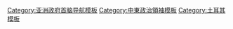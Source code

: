 {{Navbox
| name      = 土耳其總理
| title     = [[土耳其总理列表|土耳其總理]]
| state = {{{state|collapsed}}}
| image = [[Image:Flag of Turkey.svg|100px|border|土耳其國旗]]
| listclass = hlist

| group1 = [[土耳其大国民议会|大國民議會]]<br>臨時政府<br />{{nobold|{{small|(1920–1923)}}}}
| list1  = [[穆斯塔法·凯末尔·阿塔图尔克]]{{to}}[[費夫齊·恰克馬克]]{{to}}[[拉乌夫·奥尔贝]]{{to}}[[阿里·费特希·奥克亚尔]] 
| group2 = [[土耳其共和國]]<br />{{nobold|{{small|(1923–2018)}}}}
| list2  = [[伊斯麦特·伊诺努|伊诺努]]{{to}}[[阿里·费特希·奥克亚尔|奥克亚尔]]{{to}}[[伊斯麦特·伊诺努|伊诺努]]{{to}}[[杰拉勒·拜亚尔|拜亚尔]]{{to}}[[雷菲克·赛达姆|赛达姆]]{{to}}''[[阿赫迈特·菲克里·托泽尔]]<small>（代）</small>''{{to}}[[苏克鲁·萨拉吉奥卢|萨拉吉奥卢]]{{to}}[[雷杰普·佩克尔|佩克尔]]{{to}}[[哈桑·萨卡|萨卡]]{{to}}[[塞姆斯丁·居纳尔塔伊|居纳尔塔伊]]{{to}}[[阿德南·曼德列斯|曼德列斯]]{{to}}[[杰马勒·古尔塞勒|古尔塞勒]]{{to}}''[[法赫尔丁·厄兹迪莱克]]<small>（代）</small>''{{to}}[[伊斯麦特·伊诺努|伊诺努]]{{to}}[[苏阿特·于尔居普吕|于尔居普吕]]{{to}}[[苏莱曼·德米雷尔|德米雷尔]]{{to}}[[尼哈特·埃里姆|埃里姆]]{{to}}[[费里特·梅伦|梅伦]]{{to}}[[纳伊姆·塔留|塔留]]{{to}}[[比伦特·埃杰维特|埃杰维特]]{{to}}[[萨迪·伊尔马克|伊尔马克]]{{to}}[[苏莱曼·德米雷尔|德米雷尔]]{{to}}[[比伦特·埃杰维特|埃杰维特]]{{to}}[[苏莱曼·德米雷尔|德米雷尔]]{{to}}[[比伦特·埃杰维特|埃杰维特]]{{to}}[[苏莱曼·德米雷尔|德米雷尔]]{{to}}[[比连德·乌卢苏|乌卢苏]]{{to}}[[图尔古特·厄扎尔|厄扎尔]]{{to}}''[[阿里·博泽尔]]<small>（代）</small>''{{to}}[[耶尔德勒姆·阿克布卢特|阿克布卢特]]{{to}}[[梅苏特·耶尔马兹|耶尔马兹]]{{to}}[[苏莱曼·德米雷尔|德米雷尔]]{{to}}''[[埃达尔·伊诺努]]<small>（代）</small>''{{to}}[[坦苏·奇莱尔|奇莱尔]]{{to}}[[梅苏特·耶尔马兹|耶尔马兹]]{{to}}[[内吉梅丁·埃尔巴坎|埃尔巴坎]]{{to}}[[梅苏特·耶尔马兹|耶尔马兹]]{{to}}[[比伦特·埃杰维特|埃杰维特]]{{to}}[[阿卜杜拉·居尔|居尔]]{{to}}[[雷杰普·塔伊普·埃尔多安|埃尔多安]]{{to}}[[艾哈迈德·达武特奥卢|达武特奥卢]]{{to}}[[比纳利·耶伊尔德勒姆|耶伊尔德勒姆]]（職位廢除）
}}<noinclude>
{{collapsible option}}
[[Category:亚洲政府首脑导航模板]]
[[Category:中東政治領袖模板]]
[[Category:土耳其模板]]
[[Category:土耳其總理| ]]
</noinclude>